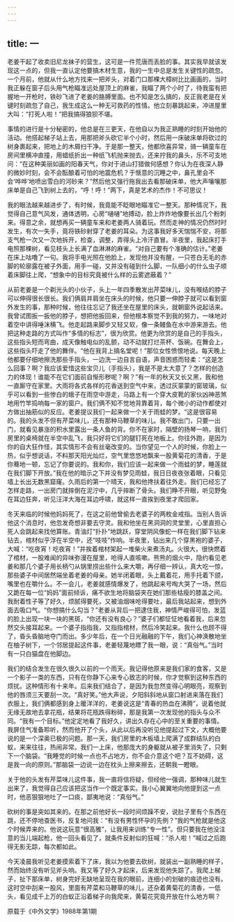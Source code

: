 ```yaml
---
---
---
```

title: 一
---




老姜干起了收卖旧尼龙袜子的营生，这可是一件荒唐而丢脸的事。其实我早就该发现这一点的，但我一直认定他要搞木材生意，我的一生中总是发生关键性的疏忽。一个月前，他就从什么地方找来一把斧头，对着门口那棵大樟树比比画画的，当时我正躲在窗子后头用气枪瞄准远处屋顶上的麻雀，我瞄了两个小时了，待我蛮有把握地一开枪时，铁砂飞进了老姜的胳膊里面。也不知是怎么搞的，反正我老是在关键时刻疏忽了自己，我生成这么一种无可救药的性情。他立刻暴跳起来，冲进屋里大叫：“打死人啦！”把我搞得狼狈不堪。

事情的进行是十分秘密的，他总是在三更天，在他自以为我正熟睡的时刻开始他的活动。他搭起梯子站上去，用那把斧头砍它半个小时，然后用一床破床单将砍过的树身裹起来，把地上的木屑扫干净。于是那一整天，他都欣喜异常，骑一辆童车在房间里横冲直撞，用蜡纸折出一种纸飞机抛来抛去，还来拧我的鼻头，乐不可支地问：“在这种美丽如画的阳春天气，你对于进山打猎做何感想？你认为在夜深人静的微妙时刻，会不会酝酿着可怕的地震危机？于惬意的沉睡之中，鼻孔里会不会‘哗哗’地喷出雪白的河砂来？”然后他又强行拖我出去看那破床单，他大声嚷嚷那床单是自己飞到树上去的，“呼！呼！”两下，真是艺术的杰作！不可思议！

我的眼法越来越进步了，有时候，我竟能不眨眼地瞄准它一整天。那种情况下，我觉得自己意气风发，通体透明，心房“嗵嗵”地搏动，脸上炸炸地像要长出几个粉刺来。得意之余，就想再买一辆童车来和老姜两人骑着玩。然而走神的情况仍然时时发生，有次一失手，竟将铁砂射穿了老姜的耳朵。为这事我好多天惴惴不安，将那支气枪一次又一次地拆开，检查，调整，弄得头上冷汗直冒。半夜里，我起床打手电照那棵树，看见枝头上长满了血淋淋的麻雀。“对自己要有个准确的估计。”老姜在床上咕噜了一句。我将手电光照在他脸上，发现他并没有醒，一只苍白无毛的赤脚的轮廓露在被子外面，用手一碰，又并没有碰到什么脚，一队细小的什么虫子顺着床脚往上爬，“想象中的目标究竟被什么样的云雾遮蔽着？”

从前老姜是一个剃光头的小伙子，头上一年四季散发出芹菜味儿，没有喉结的脖子可以伸得很长很长。我们俩肩并肩坐在床头的时候，他只要一伸脖子就可以看到窗外发生的事，那种时候，他往往忘记了我还坐在屋里的床头，就朝窗外说起话来。我曾试图扳一扳他的脖子，想把他扳回来，但他根本察觉不到我的努力，一味地对着空中讲得唾沫横飞。他走起路来脚步又轻又软，像一条鳗鱼在水中游来游去。他把这种走路的方式叫作“多情的标志”，很为欣赏。他更为欣赏的是自己的手指头，这些指头短而弯曲，成天像触电似的乱颤，动不动就打烂茶杯、饭碗。在舞会上，这些指头吓走了他的舞伴。“他在我背上搞名堂呢！”那位女性愤恨地说。每天晚上他都要仔细地擦洗那些手指头，一边洗一边自言自语，声音困惑而轻柔：“这是怎么回事？啊？我应该爱惜这些宝贝儿（手指头），我是不是太大意了？怎样的创造力的体现！谁能不在它们面前自惭形秽呢？啊？”有一年的秋天又长又黑，我和他一直厮守在家里。大雨将各式各样的花香送到空气中来，透过灰蒙蒙的窗玻璃，似乎可以看到一些惨白的蛾子在雨空中游走，马路上有一个穿大皮靴的家伙凶神恶煞地用竹竿捣响每一家的窗户。我们俩不知不觉地背靠着背，每个微小的动作都使对方做出抽筋似的反应。老姜提议我们一起来做一个关于雨蛙的梦。“这是很容易的。我的头发不但有芹菜味儿，还有那种马鞭草的味儿。我不敢出门，只要一出门，就看见暴涨的积水里露出一条人鱼的背。你不在家时，隔壁的扬琴一响，我们房里的桌椅就在半空中乱飞，我只好将它们的腿钉死在地板上。你往外跑，是因为你的自大狂作怪，其实情形不会有丝毫改变的。当你望见一个人的时候，你脸上一热，似乎想说话，不料那天阳光灿烂，空气里悠悠地飘来一股黄菊花的清香，于是你蓦地一顿，忘记了你要说的。我和你，我们应该一起来做一个雨蛙的梦，睡莲就在我们脚下开放。”我在他的暗示之下并没有梦见雨蛙，我日日夜夜张着眼，只看见墙上长出无数黑窟窿。久雨后的第一个晴天，我和他搀扶着往外走。我们已经忘了怎样走路，一出房门就摔倒在泥泞中，几乎摔断了骨头。我们睁不开眼，听见野兔在耳边狂奔，听见汪洋大海在耳边呼啸，就这样一直挨到夜里才爬回家。

冬天来临的时候他妈妈死了，在这之前他曾偷去老婆子的两枚金戒指。当别人告诉他这个消息时，他忽发奇想非要去守灵。我和他坐在黑洞洞的灵堂里，心里直担心死人会跳起来找他算账。青油灯“扑扑”地跳跃，穿堂阴风像蛇一样在我们脚下钻来钻去，棺材似乎浮在半空中，还“吱吱”作响。半夜里，钻出来几个穿黑袍的婆子，大喊：“吃夜宵！吃夜宵！”并挨着棺材架起一堆柴火来煮汤丸。火很大，很快燃着了棺材，一股难闻的异味弥漫在屋里，呛得人直咳嗽。熊熊的烟火中，隐约看见老姜和那几个婆子用长柄勺从锅里捞出些什么来大嚼，再仔细一辨认，真大吃一惊，那些婆子中间居然端坐着老姜的母亲。她半闭着眼，头上戴着花，用手托着下颌，嘴里也在嚼什么。不一会儿，老姜就感情爆发了，他跳起来号啕大哭了一场，然后又跪在每一位“妈妈”面前倾诉，痛不欲生地将脑袋夹在她们那些枯瘦的膝盖之间。我耐着性子等了好久，烦腻得要死，又被油烟味呛得要吐，最后我站起来，想到外面去吸口气。“你想搞什么勾当？”老姜从背后一把逮住我，神情严峻得可怕，发蓝的脸上出现一块一块的黑斑，“你还有没有良心？”婆子们都怔怔地看着我，后来忽然交头接耳起来。一个婆子指指我，又指指棺材，然后冷笑起来。我什么也顾不得了，昏头昏脑地夺门而出。多少年后，在一个日光融融的下午，我们心神涣散地坐在柚子树下，一个邻居提起这件事，老姜轻蔑地瞟了我一眼，说：“真俗气。”当时有一只白猫盘在他脚边。

我们的结合发生在很久很久以前的一个雨天。我记得他原来是我们家的食客，又是一个影子一类的东西，只有在你静下心来专心致志的时候，你才觉察到这种东西的烦扰。这种情形有十来年。后来我们结合了，是因为我忽然变得心明眼亮，观察到他的唇须三天要刮一次。“真好笑。”他大声说，夕阳斜斜地从窗口射进来落在我们衣服上，我们俩都感到身上暖洋洋的，老姜说这是“青春的热血在沸腾”，说着他就无缘无故地去拿花瓶，结果将花瓶跌得粉碎，那是我第一次发现他的指头与众不同。“我有一个目标。”他定定地看了我好久，讲出久存在心中的至关重要的事情。我屏住气准备聆听，然而他开了个头，从此以后再没听见他提起过下文，大概他要说的是一个深奥已极的问题。那一天，我们房里的木板墙上爬满了成群结队的白蚁，来来往往，热闹非常。我们一上床，他那庞大的身躯就从被子里消失了，只剩下一个脑袋。“我睡觉的时候一点也不占地方，你不会介意这个吧？互不妨碍，这是我一向的原则。”那脑袋一边说一边在枕头上擦来擦去，还朝我一瞪眼。

关于他的头发有芹菜味儿这件事，我一直将信将疑，但经他一强调，那种味儿就生出来了，我觉得自己应该把这当作一个既定事实。我小心翼翼地向他提到这一点时，他恶狠狠地吐了一口痰，鄙夷地说：“真俗气。”

砍树的事是突如其来的。在那之前他好长一段时间烦躁不安，说肚子里有个东西在跳，还不停地查医书，反复地问我：“有没有男性怀孕的先例？”我的气枪就是他这个时候弄来的。他说这玩意“很高雅”，让我用来训练“专一性”。但只要我在他没注意的当儿端起枪，他一回头看见了，就条件反射似的狂喊：“杀人啦！”喊过之后跑得无影无踪，每次都如此。

今天凌晨我听见老姜摸索着下了床，我以为他要去砍树，就装出一副熟睡的样子，然而始终没有听见斧头响。我又等了好久才起床，后来发现他失踪了。我爬上梯子，扯下那床单，树身完好无缺地呈现在我的眼前，连细小的划破的痕迹也没有。这时空中刮来一股风，里面有芹菜和马鞭草的味儿，还杂着黄菊花的清香，一低头，看见成千上万的白蚁正沿着梯子向我爬来，黄菊花究竟开放在什么地方啊？

原载于《中外文学》1988年第1期